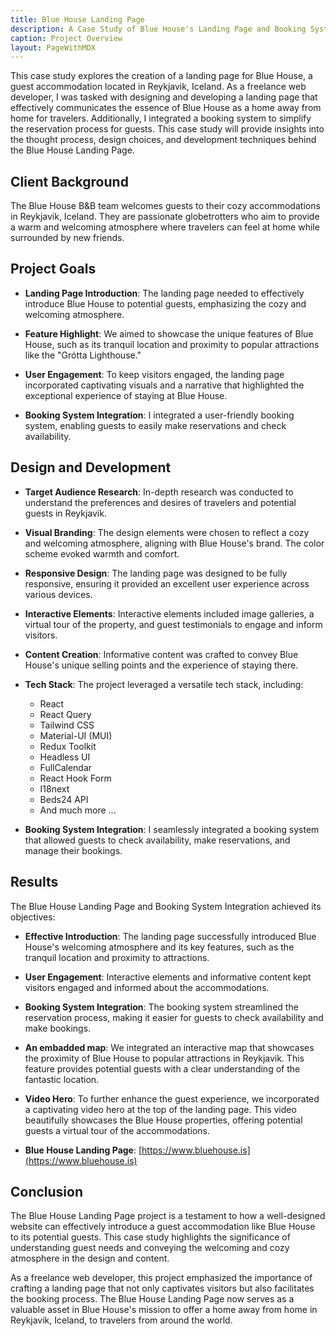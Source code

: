 ```yaml
---
title: Blue House Landing Page
description: A Case Study of Blue House's Landing Page and Booking System Integration
caption: Project Overview
layout: PageWithMDX
---
```


This case study explores the creation of a landing page for Blue House, a guest accommodation located in Reykjavik, Iceland. As a freelance web developer, I was tasked with designing and developing a landing page that effectively communicates the essence of Blue House as a home away from home for travelers. Additionally, I integrated a booking system to simplify the reservation process for guests. This case study will provide insights into the thought process, design choices, and development techniques behind the Blue House Landing Page.

## Client Background

The Blue House B&B team welcomes guests to their cozy accommodations in Reykjavik, Iceland. They are passionate globetrotters who aim to provide a warm and welcoming atmosphere where travelers can feel at home while surrounded by new friends.

## Project Goals

- **Landing Page Introduction**: The landing page needed to effectively introduce Blue House to potential guests, emphasizing the cozy and welcoming atmosphere.

- **Feature Highlight**: We aimed to showcase the unique features of Blue House, such as its tranquil location and proximity to popular attractions like the "Grótta Lighthouse."

- **User Engagement**: To keep visitors engaged, the landing page incorporated captivating visuals and a narrative that highlighted the exceptional experience of staying at Blue House.

- **Booking System Integration**: I integrated a user-friendly booking system, enabling guests to easily make reservations and check availability.

## Design and Development

- **Target Audience Research**: In-depth research was conducted to understand the preferences and desires of travelers and potential guests in Reykjavik.

- **Visual Branding**: The design elements were chosen to reflect a cozy and welcoming atmosphere, aligning with Blue House's brand. The color scheme evoked warmth and comfort.

- **Responsive Design**: The landing page was designed to be fully responsive, ensuring it provided an excellent user experience across various devices.

- **Interactive Elements**: Interactive elements included image galleries, a virtual tour of the property, and guest testimonials to engage and inform visitors.

- **Content Creation**: Informative content was crafted to convey Blue House's unique selling points and the experience of staying there.

- **Tech Stack**: The project leveraged a versatile tech stack, including:
  - React   
  - React Query
  - Tailwind CSS
  - Material-UI (MUI)
  - Redux Toolkit
  - Headless UI
  - FullCalendar
  - React Hook Form
  - I18next
  - Beds24 API
  - And much more ...

- **Booking System Integration**: I seamlessly integrated a booking system that allowed guests to check availability, make reservations, and manage their bookings.

## Results

The Blue House Landing Page and Booking System Integration achieved its objectives:

- **Effective Introduction**: The landing page successfully introduced Blue House's welcoming atmosphere and its key features, such as the tranquil location and proximity to attractions.

- **User Engagement**: Interactive elements and informative content kept visitors engaged and informed about the accommodations.

- **Booking System Integration**: The booking system streamlined the reservation process, making it easier for guests to check availability and make bookings.

- **An embadded map**: We integrated an interactive map that showcases the proximity of Blue House to popular attractions in Reykjavik. This feature provides potential guests with a clear understanding of the fantastic location.

- **Video Hero**: To further enhance the guest experience, we incorporated a captivating video hero at the top of the landing page. This video beautifully showcases the Blue House properties, offering potential guests a virtual tour of the accommodations.

- **Blue House Landing Page**: [https://www.bluehouse.is](https://www.bluehouse.is)

## Conclusion

The Blue House Landing Page project is a testament to how a well-designed website can effectively introduce a guest accommodation like Blue House to its potential guests. This case study highlights the significance of understanding guest needs and conveying the welcoming and cozy atmosphere in the design and content.

As a freelance web developer, this project emphasized the importance of crafting a landing page that not only captivates visitors but also facilitates the booking process. The Blue House Landing Page now serves as a valuable asset in Blue House's mission to offer a home away from home in Reykjavik, Iceland, to travelers from around the world.
